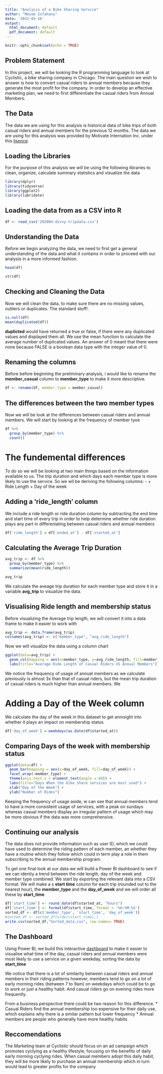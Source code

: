 ---
title: "Analysis of a Bike Sharing Service"
author: "Mesum Isfahany"
date: '2022-03-16'
output:
  html_document: default
  pdf_document: default
---

```{r setup, include=FALSE}
knitr::opts_chunk$set(echo = TRUE)
```



## Problem Statement 
In this project, we will be looking the R programming language to look at Cyclistic, a bike sharing company in Chicago. The main question we wish to answer is how to convert casual riders to annual members because they generate the most profit for the company. In order to develop an effective marketing plan, we need to first differentiate the casual riders from Annual Members.


## The Data
The data we are using for this analysis is historical data of bike trips of both casual riders and annual members for the previous 12 months. The data we are using for this analysis was provided by Motivate Internation Inc. under this [lisence](https://ride.divvybikes.com/data-license-agreement).


## Loading the Libraries

For the purpose of this analysis we will be using the following libraries to clean, organize, calculate summary statistics and visualize the data

```{r Loading the libraries, message=FALSE, warning=FALSE}
library(dplyr)
library(tidyverse)
library(ggplot2)
library(lubridate)
```


## Loading the data from as a CSV into R

```{r Loading The Data, message=FALSE, warning=FALSE}
df <- read_csv('202004-divvy-tripdata.csv')
```


## Understanding the Data
Before we begin analyzing the data, we need to first get a general understanding of the data and what it contains in order to proceed with our analysis in a more informed fashion.

```{r Snapshot of the Data}
head(df)
```
```{r}
str(df)
```


## Checking and Cleaning the Data
Now we will clean the data, to make sure there are no missing values, outliers or duplicates. The standard stuff!.

```{r Data Cleaning}
is.null(df)
mean(duplicated(df))
```
**duplicted** would have returned a true or false, if there were any duplicated values and displayed them all. We use the mean function to  calculate the average number of duplicated values. An answer of 0 meant that there were none because FALSE is a boolean data type with the integer value of 0.

## Renaming the columns
Before before beginning the preliminary analysis, i would like to rename the **member_casual** column to **member_type** to make it more descriptive. 

```{r}
df <- rename(df, member_type = member_casual)
```


## The differences between the two member types
Now we will be look at the differences between casual riders and annual members. We will start by looking at the frequency of member tyoe

```{r Frequency of member type}
df %>% 
  group_by(member_type) %>% 
  count()
```


# The fundemental differences
To do so we will be looking at two main things based on the information available to us. The trip duration and which days each member type is more likely to use the service. So we wil be deriving the following columns: -
+ Ride Length
+ Day of the week


## Adding a 'ride_length' column

We include a ride length or ride duration column by subtracting the end time and start time of every trip in order to help determine whether ride duration plays any part in differeniating between casual riders and annual members

```{r}
df['ride_length'] = df['ended_at'] - df['started_at']
```




## Calculating the Average Trip Duration

```{r}
avg_trip <- df %>% 
  group_by(member_type) %>% 
  summarize(mean(ride_length))

avg_trip
```
We calculate the aveage trip duration for each member type and store it in a variable **avg_trip** to visualize the data.

## Visualising Ride length and membership status

Before visualizing the Average trip length, we will convert it into a data frame to make it easier to work with

```{r}
avg_trip <- data.frame(avg_trip)
colnames(avg_trip) <- c("member_type", "avg_ride_length")
```

Now we will visualize the data using a column chart

```{r message=FALSE, warning=FALSE}
ggplot(data=avg_trip) + 
  geom_col(mapping = aes(x=member_type, y=avg_ride_length, fill=member_type)) + 
  labs(title="Average Ride Length of Casual Riders VS Annual Members") + xlab("Member Type") + ylab("Mean Ride Length")
```

We notice the frequency of usage of annual members as we calculate previously is almost 3x than that of casual riders, but the mean trip duration of casual riders is much higher than annual members. We


# Adding a Day of the Week column

We calculate the day of the week in this dataset to get aninsight into whether it plays an impact on membership status

```{r}
df['day_of_week'] = weekdays(as.Date(df$started_at))
```


## Comparing Days of the week with membership status

```{r message=FALSE, warning=FALSE}
ggplot(data=df) + 
  geom_bar(mapping = aes(x=day_of_week, fill=day_of_week)) +
  facet_wrap(~member_type) +
  theme(axis.text.x = element_text(angle = 60)) +
  labs(title="Days When the bike share services are most used") +
  xlab("Day of the Week") + 
  ylab("Number of Rides")
```

Keeping the frequency of usage aside, w can see that annual members tend to have a more consistent usage of services, with a peak on sundays whereas casual members display an irregular pattern of usage which may be more obvious if the data was more comprehensive.

## Continuing our analysis

The data does not provide information such as user ID, which we could have used to determine the riding pattern of each member, an whether they have a routine which they follow which could in term play a role in them subscribing to the annual membership program.


To get one final look at our data we will build a Power BI dashboard to see if we can identiy a trend between the ride length, day of the week and member type combined. We start by exporting the relevant data into a CSV format. We will make a s **start time** column for each trip (rounded out to the nearest hour), the **member_type** and the **day_of_week**  and we will order all these by **start_time**

```{r}
df['start_time'] <- round_date(df$started_at, "hours")
df['start_time'] <- format(df$start_time, format = '%H:%M:%S')
sorted_df <- df[c('member_type', 'start_time', 'day_of_week')]
#sorted_df <- sorted_df[order(start_time),]
write.csv(sorted_df,"Sorted_data.csv", row.names= TRUE)
```

## The Dashboard

Using Power BI, we build this interactive [dashboard](https://) to make it easier to visualise what time of the day, casual riders and annual members were most likely to use a service on a given weekday, sorting the data by **start_time** 

We notice that there is a lot of similarity between casual riders and annual members in their riding patterns however, members tend to go on a lot of early morning rides (between 7 to 9am) on weekdays which could be to go to work or just a healthy habit. And casual riders go on evening rides more frequently. 

From a business perspective there could be two reason for this difference.
* Casual Riders find the annual membership too expensive for their daily use, which explains why there is a similar pattern but lower frequency
* Annual members are people who generally have more healthy habits

## Reccomendations

The Marketing team at Cyclistic should focus on an ad campaign which promotes cyclying as a healthy lifestyle, focusing on the benefits of daily early morning cyclying rides. When casual members adopt this daily habit, they will be more likely to purchase an annual membership which in turn would lead to greater profits for the company

